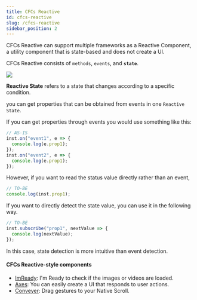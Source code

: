 ```yaml
---
title: CFCs Reactive
id: cfcs-reactive
slug: /cfcs-reactive
sidebar_position: 2
---
```




CFCs Reactive can support multiple frameworks as a Reactive Component, a utility component that is state-based and does not create a UI.

CFCs Reactive consists of `methods`, `events`, and **`state`**.

![](/tutorials/cfcs-reactive.png)

**Reactive State** refers to a state that changes according to a specific condition.


you can get properties that can be obtained from events in one `Reactive State`.

If you can get properties through events you would use something like this:

```js
// AS-IS
inst.on("event1", e => {
  console.log(e.prop1);
});
inst.on("event2", e => {
  console.log(e.prop1);
});
```

However, if you want to read the status value directly rather than an event,
```js
// TO-BE
console.log(inst.prop1);
```

If you want to directly detect the state value, you can use it in the following way.

```js
// TO-BE
inst.subscribe("prop1", nextValue => {
  console.log(nextValue);
});
```

In this case, state detection is more intuitive than event detection.


#### CFCs Reactive-style components
* [ImReady](https://github.com/naver/egjs-imready): I'm Ready to check if the images or videos are loaded.
* [Axes](https://github.com/naver/egjs-axes): You can easily create a UI that responds to user actions.
* [Conveyer](https://github.com/naver/egjs-conveyer): Drag gestures to your Native Scroll.

